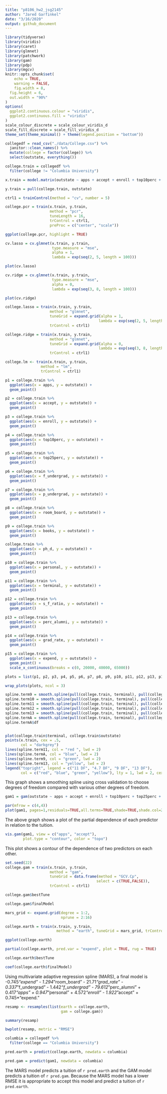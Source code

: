 ```yaml
---
title: "p8106_hw2_jsg2145"
author: "Jared Garfinkel"
date: "3/16/2020"
output: github_document
---
```


```r
library(tidyverse)
library(viridis)
library(caret)
library(glmnet)
library(patchwork)
library(gam)
library(pdp)
library(mgcv)
knitr::opts_chunk$set(
	echo = TRUE,
	warning = FALSE,
	fig.width = 8, 
  fig.height = 6,
  out.width = "90%"
)
options(
  ggplot2.continuous.colour = "viridis",
  ggplot2.continuous.fill = "viridis"
)
scale_colour_discrete = scale_colour_viridis_d
scale_fill_discrete = scale_fill_viridis_d
theme_set(theme_minimal() + theme(legend.position = "bottom"))
```

```r
collegedf = read_csv("./data/College.csv") %>% 
  janitor::clean_names() %>% 
  mutate(college = factor(college)) %>% 
  select(outstate, everything())

college.train = collegedf %>% 
  filter(college != "Columbia University")
```

```r
x.train = model.matrix(outstate ~ apps + accept + enroll + top10perc + top25perc + f_undergrad + p_undergrad + room_board + books + personal + ph_d + terminal + s_f_ratio + perc_alumni + expend + grad_rate, college.train)[,-1]

y.train = pull(college.train, outstate)

ctrl1 = trainControl(method = "cv", number = 5)
```

```r
college.pcr = train(x.train, y.train,
                    method = "pcr",
                    tuneLength = 16,
                    trControl = ctrl1,
                    preProc = c("center", "scale"))
```

```r
ggplot(college.pcr, highlight = TRUE)
```

```r
cv.lasso = cv.glmnet(x.train, y.train, 
                     type.measure = "mse", 
                     alpha = 1, 
                     lambda = exp(seq(2, 5, length = 100)))

plot(cv.lasso)
```

```r
cv.ridge = cv.glmnet(x.train, y.train, 
                     type.measure = "mse", 
                     alpha = 0, 
                     lambda = exp(seq(3, 8, length = 100)))

plot(cv.ridge)
```


```r
college.lasso = train(x.train, y.train,
                    method = "glmnet",
                    tuneGrid = expand.grid(alpha = 1, 
                                          lambda = exp(seq(2, 5, length = 100))),
                    trControl = ctrl1)
```

```r
college.ridge = train(x.train, y.train,
                    method = "glmnet",
                    tuneGrid = expand.grid(alpha = 0, 
                                          lambda = exp(seq(3, 8, length = 100))),
                    trControl = ctrl1)
```

```r
college.lm <- train(x.train, y.train,
                method = "lm",
                trControl = ctrl1)
```

```r
p1 = college.train %>% 
  ggplot(aes(x = apps, y = outstate)) +
  geom_point()

p2 = college.train %>% 
  ggplot(aes(x = accept, y = outstate)) +
  geom_point()

p3 = college.train %>% 
  ggplot(aes(x = enroll, y = outstate)) +
  geom_point()

p4 = college.train %>% 
  ggplot(aes(x = top10perc, y = outstate)) +
  geom_point()

p5 = college.train %>% 
  ggplot(aes(x = top25perc, y = outstate)) +
  geom_point()

p6 = college.train %>% 
  ggplot(aes(x = f_undergrad, y = outstate)) +
  geom_point()

p7 = college.train %>% 
  ggplot(aes(x = p_undergrad, y = outstate)) +
  geom_point()

p8 = college.train %>% 
  ggplot(aes(x = room_board, y = outstate)) +
  geom_point()

p9 = college.train %>% 
  ggplot(aes(x = books, y = outstate)) +
  geom_point()

college.train %>% 
  ggplot(aes(x = ph_d, y = outstate)) +
  geom_point()

p10 = college.train %>% 
  ggplot(aes(x = personal, y = outstate)) +
  geom_point()

p11 = college.train %>% 
  ggplot(aes(x = terminal, y = outstate)) +
  geom_point()

p12 = college.train %>% 
  ggplot(aes(x = s_f_ratio, y = outstate)) +
  geom_point()

p13 = college.train %>% 
  ggplot(aes(x = perc_alumni, y = outstate)) +
  geom_point()

p14 = college.train %>% 
  ggplot(aes(x = grad_rate, y = outstate)) +
  geom_point()

p15 = college.train %>% 
  ggplot(aes(x = expend, y = outstate)) +
  geom_point() + 
  scale_x_continuous(breaks = c(0, 20000, 40000, 65000))
```

```r
plots = list(p1, p2, p3, p4, p5, p6, p7, p8, p9, p10, p11, p12, p13, p14, p15)

wrap_plots(plots, ncol = 3)
```

```r
spline.term9 = smooth.spline(pull(college.train, terminal), pull(college.train, outstate), df = 9)
spline.term10 = smooth.spline(pull(college.train, terminal), pull(college.train, outstate), df = 10)
spline.term11 = smooth.spline(pull(college.train, terminal), pull(college.train, outstate), df = 11)
spline.term12 = smooth.spline(pull(college.train, terminal), pull(college.train, outstate), df = 12)
spline.term13 = smooth.spline(pull(college.train, terminal), pull(college.train, outstate), df = 13)
spline.termA = smooth.spline(pull(college.train, terminal), pull(college.train, outstate), cv = TRUE)
spline.termA$df


plot(college.train$terminal, college.train$outstate)
points(x.train, cex = .5, 
       col = "darkgrey")
lines(spline.term11, col = "red ", lwd = 2)
lines(spline.termA, col = "blue", lwd = 2)
lines(spline.term9, col = "green", lwd = 2)
lines(spline.term13, col = "yellow", lwd = 2)
legend("topright", legend = c("11 DF", "4.7 DF", "9 DF", "13 DF"),
       col = c("red", "blue", "green", "yellow"), lty = 1, lwd = 2, cex = .8)
```

This graph shows a smoothing spline using cross validation to choose degrees of freedom compared with various other degrees of freedom.

```r
gam1 = gam(outstate ~ apps + accept + enroll + top10perc + top25perc + f_undergrad + p_undergrad + room_board + books + personal + ph_d + terminal + s_f_ratio + perc_alumni + expend + grad_rate, data = college.train)
```

```r
par(mfrow = c(4,4))
plot(gam1, pages=1,residuals=TRUE,all.terms=TRUE,shade=TRUE,shade.col=2)
```

The above graph shows a plot of the partial dependence of each predictor in relation to the tuition. 

```r
vis.gam(gam1, view = c("apps", "accept"),
        plot.type = "contour", color = "topo")
```

This plot shows a contour of the dependence of two predictors on each other.

```r
set.seed(22)
college.gam = train(x.train, y.train,
                    method = "gam",
                    tuneGrid = data.frame(method = "GCV.Cp", 
                                         select = c(TRUE,FALSE)),
                    trControl = ctrl1)

college.gam$bestTune

college.gam$finalModel
```

```r
mars_grid <- expand.grid(degree = 1:2, 
                         nprune = 2:16)

college.earth = train(x.train, y.train,
                       method = "earth", tuneGrid = mars_grid, trControl = ctrl1)

ggplot(college.earth)

partial(college.earth, pred.var = "expend", plot = TRUE, rug = TRUE)

college.earth$bestTune

coef(college.earth$finalModel) 
```

Using multivariate adaptive regression spline (MARS), a final model is -0.745*"expend" - 1.294*"room_board" - 21.71*"grad_rate" - 0.337*"f_undergrad" - 1.442*"f_undergrad" - 79.612*"perc_alumni" + 0.417*"apps" + 0.947*"personal" + 4.572*"enroll" - 1.922*"accept" + 0.745*"expend."

```r
resamp <- resamples(list(earth = college.earth,
                         gam = college.gam))

summary(resamp)

bwplot(resamp, metric = "RMSE")
```

```r
columbia = collegedf %>% 
  filter(college == "Columbia University")

pred.earth = predict(college.earth, newdata = columbia)

pred.gam = predict(gam1, newdata = columbia)
```

The MARS model predicts a tuition of `r pred.earth` and the GAM model predicts a tuition of `r pred.gam`. Because the MARS model has a lower RMSE it is appropriate to accept this model and predict a tuition of `r pred.earth`.
